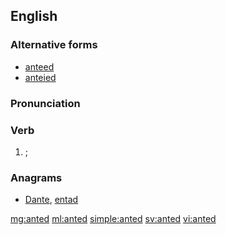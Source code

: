 ==English==

===Alternative forms===
* [[anteed]]
* [[anteied]]

===Pronunciation===
{{audio|en-us-anted.ogg|Audio (US)|lang=en}}

===Verb===
{{head|en|verb form}}

# {{en-past of|ante}}; {{alternative spelling of|anteed|nocap=1|lang=en}}

===Anagrams===
* [[Dante#English|Dante]], [[entad#English|entad]]

[[mg:anted]]
[[ml:anted]]
[[simple:anted]]
[[sv:anted]]
[[vi:anted]]